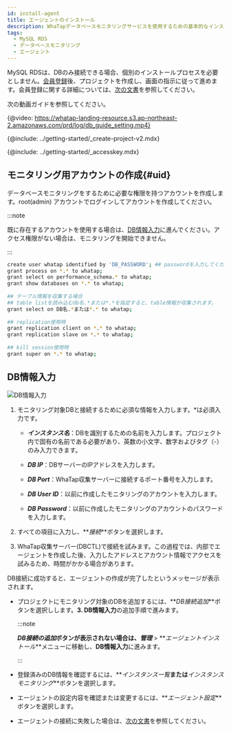 ```yaml
---
id: install-agent
title: エージェントのインストール
description: WhaTapデータベースモニタリングサービスを使用するための基本的なインストール方法について説明します。
tags:
  - MySQL RDS
  - データベースモニタリング
  - エージェント
---
```



MySQL RDSは、DBのみ接続できる場合、個別のインストールプロセスを必要としません。[会員登録](https://www.whatap.io/ko/signup/)後、プロジェクトを作成し、画面の指示に従って進めます。会員登録に関する詳細については、[次の文書](account/account-manage)を参照してください。

次の動画ガイドを参照してください。

{@video: https://whatap-landing-resource.s3.ap-northeast-2.amazonaws.com/prd/log/db_guide_setting.mp4}

{@include: ../getting-started/_create-project-v2.mdx}

{@include: ../getting-started/_accesskey.mdx}

## モニタリング用アカウントの作成{#uid}

データベースモニタリングをするために必要な権限を持つアカウントを作成します。root(admin) アカウントでログインしてアカウントを作成してください。

:::note

既に存在するアカウントを使用する場合は、[DB情報入力](#create-db-user)に進んでください。アクセス権限がない場合は、モニタリングを開始できません。

:::

<!-- MySQL -->

```bash showLineNumbers
create user whatap identified by 'DB_PASSWORD'; ## passwordを入力してください。
grant process on *.* to whatap;
grant select on performance_schema.* to whatap;
grant show databases on *.* to whatap;
 
## テーブル情報を収集する場合
## table listを読み込むdb名.*または*.*を指定すると、table情報が収集されます。
grant select on DB名.*または*.* to whatap;
 
## replication使用時
grant replication client on *.* to whatap;
grant replication slave on *.* to whatap;
 
## kill session使用時
grant super on *.* to whatap;
```

## DB情報入力

![DB情報入力](/img/mysql-rds-db-info.png)

1.  モニタリング対象DBと接続するために必須な情報を入力します。<span class='vslow'>\*</span>は必須入力です。

    -   **_インスタンス名_**：DBを識別するための名前を入力します。プロジェクト内で固有の名前である必要があり、英数の小文字、数字およびタグ（-）のみ入力できます。

    -   **_DB IP_**：DBサーバーのIPアドレスを入力します。

    -   **_DB Port_**：WhaTap収集サーバーに接続するポート番号を入力します。

    -   **_DB User ID_**：以前に作成したモニタリングのアカウントを入力します。

    -   **_DB Password_**：以前に作成したモニタリングのアカウントのパスワードを入力します。

2.  すべての項目に入力し、**_接続_**ボタンを選択します。

3.  WhaTap収集サーバー(DBCTL)で接続を試みます。この過程では、内部でエージェントを作成した後、入力したアドレスとアカウント情報でアクセスを試みるため、時間がかかる場合があります。

DB接続に成功すると、エージェントの作成が完了したというメッセージが表示されます。

-   プロジェクトにモニタリング対象のDBを追加するには、**_DB接続追加_**ボタンを選択しします。**3. DB情報入力**の追加手順で進みます。

    :::note

    **_DB接続の追加_**ボタンが表示されない場合は、**_管理_** > **_エージェントインストール_**メニューに移動し、**DB情報入力**に進みます。

    :::

-   登録済みのDB情報を確認するには、**_インスタンス一覧_**または**_インスタンスモニタリング_**ボタンを選択します。

-   エージェントの設定内容を確認または変更するには、**_エージェント設定_**ボタンを選択します。

-   エージェントの接続に失敗した場合は、[次の文書](troubleshooting)を参照してください。
